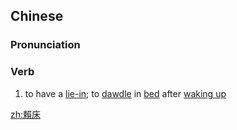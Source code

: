 {{also|赖床|賴牀}}
==Chinese==
{{zh-forms|s=赖床|t2=賴牀}}

===Pronunciation===
{{zh-pron
|m=làichuáng
|c=laai6 cong4
|cat=v
}}

===Verb===
{{zh-verb}}

# to have a [[lie-in]]; to [[dawdle]] in [[bed]] after [[waking up]]

[[zh:賴床]]